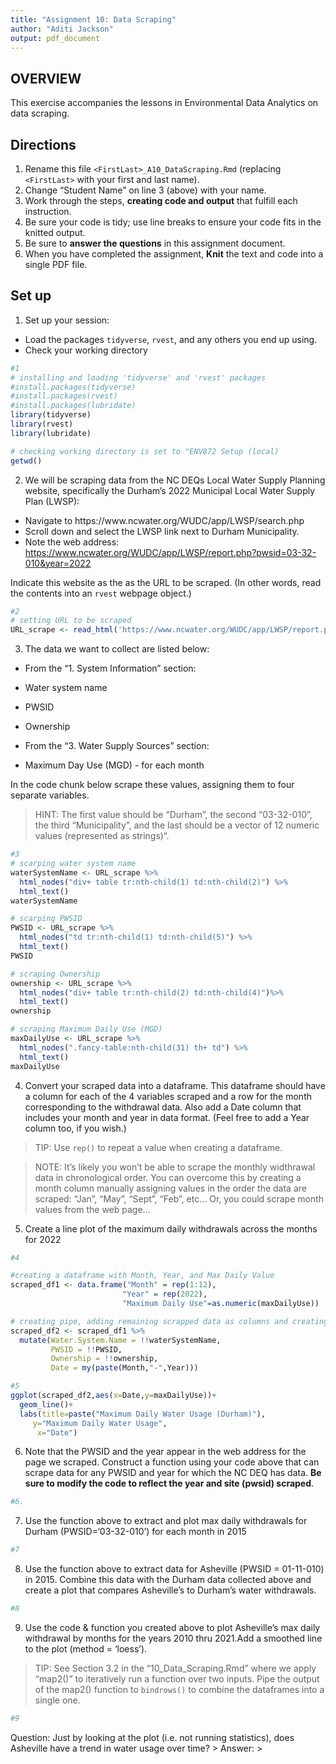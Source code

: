 ```yaml
---
title: "Assignment 10: Data Scraping"
author: "Aditi Jackson"
output: pdf_document
---
```


## OVERVIEW

This exercise accompanies the lessons in Environmental Data Analytics on data scraping. 

## Directions
1. Rename this file `<FirstLast>_A10_DataScraping.Rmd` (replacing `<FirstLast>` with your first and last name).
2. Change "Student Name" on line 3 (above) with your name.
3. Work through the steps, **creating code and output** that fulfill each instruction.
4. Be sure your code is tidy; use line breaks to ensure your code fits in the knitted output.
5. Be sure to **answer the questions** in this assignment document.
6. When you have completed the assignment, **Knit** the text and code into a single PDF file.


## Set up 
1. Set up your session:

* Load the packages `tidyverse`, `rvest`, and any others you end up using.
* Check your working directory

```r
#1 
# installing and loading 'tidyverse' and 'rvest' packages
#install.packages(tidyverse)
#install.packages(rvest)
#install.packages(lubridate)
library(tidyverse)
library(rvest)
library(lubridate)

# checking working directory is set to "ENV872 Setup (local)
getwd()

```

2. We will be scraping data from the NC DEQs Local Water Supply Planning website, specifically the Durham's 2022 Municipal Local Water Supply Plan (LWSP): 
 * Navigate to https://www.ncwater.org/WUDC/app/LWSP/search.php
 * Scroll down and select the LWSP link next to Durham Municipality. 
 * Note the web address: <https://www.ncwater.org/WUDC/app/LWSP/report.php?pwsid=03-32-010&year=2022>
 
Indicate this website as the as the URL to be scraped. (In other words, read the contents into an `rvest` webpage object.)

```r
#2 
# setting URL to be scraped
URL_scrape <- read_html('https://www.ncwater.org/WUDC/app/LWSP/report.php?pwsid=03-32-010&year=2022')

```

3. The data we want to collect are listed below:

* From the "1. System Information" section:
 * Water system name
 * PWSID
 * Ownership
 
* From the "3. Water Supply Sources" section:
 * Maximum Day Use (MGD) - for each month

In the code chunk below scrape these values, assigning them to four separate variables.

>HINT: The first value should be "Durham", the second "03-32-010", the third "Municipality", and the last should be a vector of 12 numeric values (represented as strings)".

```r
#3
# scarping water system name
waterSystemName <- URL_scrape %>%
  html_nodes("div+ table tr:nth-child(1) td:nth-child(2)") %>%
  html_text()
waterSystemName

# scarping PWSID
PWSID <- URL_scrape %>%
  html_nodes("td tr:nth-child(1) td:nth-child(5)") %>%
  html_text()
PWSID

# scraping Ownership
ownership <- URL_scrape %>%
  html_nodes("div+ table tr:nth-child(2) td:nth-child(4)")%>%
  html_text()
ownership

# scraping Maximum Daily Use (MGD)
maxDailyUse <- URL_scrape %>%
  html_nodes(".fancy-table:nth-child(31) th+ td") %>%
  html_text()
maxDailyUse

```


4. Convert your scraped data into a dataframe. This dataframe should have a column for each of the 4 variables scraped and a row for the month corresponding to the withdrawal data. Also add a Date column that includes your month and year in data format. (Feel free to add a Year column too, if you wish.)

>TIP: Use `rep()` to repeat a value when creating a dataframe.

>NOTE: It's likely you won't be able to scrape the monthly widthrawal data in chronological order. You can overcome this by creating a month column manually assigning values in the order the data are scraped: "Jan", "May", "Sept", "Feb", etc... Or, you could scrape month values from the web page...

5. Create a line plot of the maximum daily withdrawals across the months for 2022

```r
#4 

#creating a dataframe with Month, Year, and Max Daily Value
scraped_df1 <- data.frame("Month" = rep(1:12),
                         "Year" = rep(2022),
                         "Maximum Daily Use"=as.numeric(maxDailyUse))  

# creating pipe, adding remaining scrapped data as columns and creating a date column
scraped_df2 <- scraped_df1 %>%
  mutate(Water.System.Name = !!waterSystemName,
         PWSID = !!PWSID,
         Ownership = !!ownership,
         Date = my(paste(Month,"-",Year)))

#5
ggplot(scraped_df2,aes(x=Date,y=maxDailyUse))+
  geom_line()+
  labs(title=paste("Maximum Daily Water Usage (Durham)"),
     y="Maximum Daily Water Usage",
      x="Date")

```

6. Note that the PWSID and the year appear in the web address for the page we scraped. Construct a function using your code above that can scrape data for any PWSID and year for which the NC DEQ has data. **Be sure to modify the code to reflect the year and site (pwsid) scraped**.

```r
#6. 


```

7. Use the function above to extract and plot max daily withdrawals for Durham (PWSID='03-32-010') for each month in 2015

```r
#7 


```

8. Use the function above to extract data for Asheville (PWSID = 01-11-010) in 2015. Combine this data with the Durham data collected above and create a plot that compares Asheville's to Durham's water withdrawals.

```r
#8 


```


9. Use the code & function you created above to plot Asheville's max daily withdrawal by months for the years 2010 thru 2021.Add a smoothed line to the plot (method = 'loess').

> TIP: See Section 3.2 in the "10_Data_Scraping.Rmd" where we apply "map2()" to iteratively run a function over two inputs. Pipe the output of the map2() function to `bindrows()` to combine the dataframes into a single one. 

```r
#9 


```

Question: Just by looking at the plot (i.e. not running statistics), does Asheville have a trend in water usage over time?
> Answer:
>
